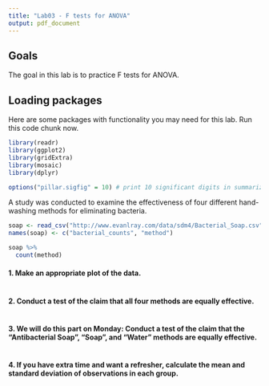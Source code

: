 ---
title: "Lab03 - F tests for ANOVA"
output: pdf_document
---

## Goals

The goal in this lab is to practice F tests for ANOVA.

## Loading packages

Here are some packages with functionality you may need for this lab.  Run this code chunk now.

```{r}
library(readr)
library(ggplot2)
library(gridExtra)
library(mosaic)
library(dplyr)

options("pillar.sigfig" = 10) # print 10 significant digits in summarize output
```

A study was conducted to examine the effectiveness of four different hand-washing methods for eliminating bacteria.

```{r}
soap <- read_csv("http://www.evanlray.com/data/sdm4/Bacterial_Soap.csv")
names(soap) <- c("bacterial_counts", "method")

soap %>%
  count(method)
```

#### 1. Make an appropriate plot of the data.

```{r}

```

#### 2. Conduct a test of the claim that all four methods are equally effective.

```{r}

```

#### 3. We will do this part on Monday: Conduct a test of the claim that the "Antibacterial Soap", "Soap", and "Water" methods are equally effective.

```{r}

```

#### 4. If you have extra time and want a refresher, calculate the mean and standard deviation of observations in each group.

```{r}

```
